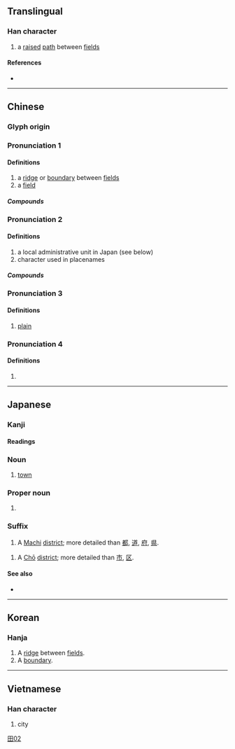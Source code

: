 {{character info}}
==Translingual==
{{stroke order|type=bw|strokes=7}}
{{stroke order|type=jbw|strokes=7}}

===Han character===
{{Han char|rn=102|rad=田|as=02|sn=7|four=61020|canj=WMN|ids=⿰田丁}}

# a [[raise]]d [[path]] between [[field]]s

====References====
* {{Han ref|kx=0759.070|dkj=21735|dj=1169.070|hdz=42528.050|uh=753A|ud=30010|bh=CB6D|bd=52077}}

----

==Chinese==
{{zh-forms|alt=圢}}

===Glyph origin===
{{Han etym}}
{{Han compound|田|丁|c1=s|c2=p|t1=field|ls=psc}}

===Pronunciation 1===
{{zh-pron
|m=tǐng
|c=ting2
|mn=ml:théng
|mc=1+3+4
|oc=y,2+3+4
|ma=
|cat=n
}}

====Definitions====
{{zh-hanzi}}

# a [[ridge]] or [[boundary]] between [[field]]s
# a [[field]]

=====Compounds=====
{{zh-der|町畦|町畽}}

===Pronunciation 2===
{{zh-pron
|m=dīng
|c=
|mn=teng
|mc=
|oc=
|ma=
|cat=n
}}

====Definitions====
{{zh-hanzi}}

# a local administrative unit in Japan (see below)
# character used in placenames

=====Compounds=====
{{zh-der|西門町|東門町|畹町}}

===Pronunciation 3===
{{zh-pron
|m=zhèng
|cat=n
}}

====Definitions====
{{zh-hanzi}}

# [[plain]]

===Pronunciation 4===
{{zh-pron
|m=tiǎn
|mc=2
|oc=n,1
|cat=n
}}

====Definitions====
{{zh-hanzi}}

# {{zh-only|町疃}}

----

==Japanese==

===Kanji===
{{ja-kanji|grade=1|rs=田02}}

====Readings====
{{ja-readings
|goon=ちょう<ちやう
|kanon=てい
|kun=まち-
}}

===Noun===
{{ja-noun|まち}}

# [[town]]

===Proper noun===
{{ja-pos|まち|proper}}

# {{surname|ja|sort=まち}}

===Suffix===
{{ja-pos|まち|suffix}}

# A [[Machi]] [[district]]; more detailed than [[都]], [[道]], [[府]], [[県]].

{{ja-pos|suffix|ちょう|hhira=ちやう}}

# A [[Chō]] [[district]]; more detailed than [[市]], [[区]].

====See also====
* {{ja-r|街|まち}}

[[Category:Grade 1 kanji|田02]]

----

==Korean==

===Hanja===
{{ko-hanja|밭두둑|정}}

# A [[ridge]] between [[field]]s.
# A [[boundary]].

----

==Vietnamese==

===Han character===
{{vi-hantu|[[đinh]], [[thĩnh]]|rs=田02}}

# city